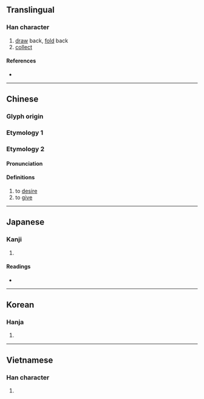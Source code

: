{{also|斂|敛}}
{{character info/new}}
==Translingual==

===Han character===
{{Han char|rn=76|rad=欠|as=13|sn=17|four=87882|canj=OONO|ids=⿰僉欠}}

# [[draw]] back, [[fold]] back
# [[collect]]

====References====
* {{Han ref|kx=0572.230|dkj=16210|dj=0960.210|hdz=32152.120|uh=6B5B|ud=27483|bh=ED4B|bd=60747}}

----

==Chinese==
{{zh-forms}}

===Glyph origin===
{{Han etym}}

===Etymology 1===
{{zh-see|斂|v}}

===Etymology 2===

====Pronunciation====
{{zh-pron
|m=hān
|mc=y
|oc=y
|ma=
|cat=v
}}

====Definitions====
{{zh-hanzi}}

# to [[desire]]
# to [[give]]

----

==Japanese==

===Kanji===
{{ja-kanji|grade=|rs=欠13}}

# {{defn|lang=ja|sort=欠13}}

====Readings====
* {{ja-readings|on=[[かん]] (kan), [[けん]] (ken)|kun=[[のぞむ]] (nozomu), [[あたえる]] (ataeru)}}

----

==Korean==

===Hanja===
{{ko-hanja|hangeul=검|eumhun=|rv=geom|mr=kŏm|y=kem}}

# {{defn|lang=ko|sort=欠13}}

----

==Vietnamese==

===Han character===
{{vi-readings|rs=欠13| hanviet = liễm}}

# {{defn|lang=vi|sort=欠13}}